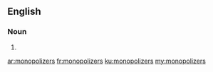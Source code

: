 ==English==

===Noun===
{{head|en}}

# {{plural of|monopolizer}}

[[ar:monopolizers]]
[[fr:monopolizers]]
[[ku:monopolizers]]
[[my:monopolizers]]
